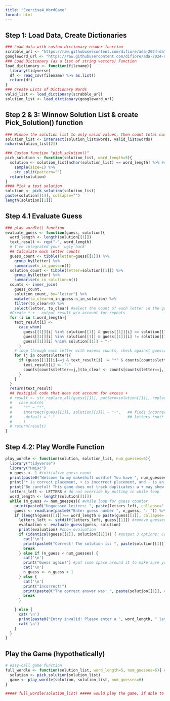 ```yaml
---
title: "Exercise4_WordGame"
format: html
---
```

## Step 1: Load Data, Create Dictionaries
```r
### Load data with custom dictionary reader function
scrabble_url <- "https://raw.githubusercontent.com/difiore/ada-2024-datasets/main/collins-scrabble-words-2019.txt"
googleword_url <- "https://raw.githubusercontent.com/difiore/ada-2024-datasets/main/google-10000-english-usa-no-swears.txt"
### Load Dictionary (as a list of string vectors) Function
load_dictionary <- function(filename){
  library(tidyverse)
  df <- read_csv(filename) %>% as.list()
  return(df)
}
### Create Lists of Dictionary Words
valid_list <- load_dictionary(scrabble_url) 
solution_list <- load_dictionary(googleword_url)
```

## Step 2 & 3: Winnow Solution List & create Pick_Solution() function
```r
### Winnow the solution list to only valid values, then count total number
solution_list <- intersect(solution_list$words, valid_list$words)
nchar(solution_list[2])

### Custom function "pick_solution()"
pick_solution <- function(solution_list, word_length=5){
  solution <- solution_list[nchar(solution_list) == word_length] %>% #only returns 5 letter words from solution list
    sample(size=1) %>%
    str_split(pattern="")
  return(solution)
}
#### Pick a test solution
solution <- pick_solution(solution_list)
paste(solution[[1]], collapse="")
length(solution[[1]])
```
## Step 4.1 Evaluate Guess
```r
### play_wordle() function
evaluate_guess <- function(guess, solution){
  word_length <- length(solution[[1]])
  text_result <- rep("-", word_length)
  # I've integrated your 'ugly hack' 
  ## Calculate each letter counts
  guess_count <- tibble(letter=guess[[1]]) %>%
    group_by(letter) %>%
    summarise(n_in_guess=n())
  solution_count <- tibble(letter=solution[[1]]) %>%
    group_by(letter) %>%
    summarise(n_in_solution=n())
  counts <- inner_join(
    guess_count,
    solution_count, by="letter") %>%
    mutate(to_clear=n_in_guess-n_in_solution) %>%
    filter(to_clear>0) %>%
    select(letter, to_clear) #select the count of each letter in the guess that is "in excess" of the solution's count
  #Create * + - output result w/o account for repeats
  for (i in 1:word_length){
    text_result[i] <-
      case_when(
        guess[[1]][i] %in% solution[[1]] & guess[[1]][i] == solution[[1]][i] ~ "*",
        guess[[1]][i] %in% solution[[1]] & guess[[1]][i] != solution[[1]][i] ~ "+",
        guess[[1]][i] %nin% solution[[1]] ~ "-"
      )
    # loop through each letter with excess counts, check against guess[[1]] input (except for ones correct (*))
    for (j in counts$letter){
      if (guess[[1]][i]==j & text_result[i] != "*" & counts[counts$letter==j,]$to_clear>0){
        text_result[i] <- "-"
        counts[counts$letter==j,]$to_clear <- counts[counts$letter==j,]$to_clear - 1
      }
    }
  }
  return(text_result)
  ## Vestigial code that does not account for excess +
  # result <- str_replace_all(guess[[1]], pattern=solution[[1]], replacement="*") %>%
  #   case_match(
  #     "*" ~ "*",
  #     intersect(guess[[1]], solution[[1]]) ~ "+",   ## finds incorrectly placed letters, sets to "+"
  #     .default = "-"                                ## letters *not* in solution, sets to "-"
  #     )
  # return(result)
}
```
## Step 4.2: Play Wordle Function
```r
play_wordle <- function(solution, solution_list, num_guesses=6){
  library("tidyverse")
  library("Hmisc")
  n_guess <- 1 #initialize guess count
  print(paste0("Welcome to my makeshift wordle! You have ", num_guesses, " to guess a ", length(solution[[1]]), " letter word.")) #initial statement
  print("* is correct placement, + is incorrect placement, and - is an incorrect letter.")
  print("Be careful! This game does not track duplicates: a + may show when the correct letter has been placed")
  letters_left <- LETTERS # do not override by putting in while loop
  word_length <- length(solution[[1]])
  while (n_guess <= num_guesses){ #while loop for guess counter
    print(paste0("Unguessed letters: ", paste(letters_left, collapse=" "))) #print unguessed letters
    guess <- readline(paste0("Enter guess number ", n_guess, ": ")) %>% toupper() %>% str_split(pattern="") #parse guess
    if (length(guess[[1]])== word_length & paste(guess[[1]], collapse='') %in% solution_list) { # if statement -> only lets you guess words
      letters_left <- setdiff(letters_left, guess[[1]]) #remove guessed letters from list       # of proper length & in solution list
      evaluation <- evaluate_guess(guess, solution)
      print(evaluation) #show evaluation
      if (identical(guess[[1]], solution[[1]])) { #output 3 options: Correct, Guess Again, or Incorrect/No More Guesses
        cat('\n')
        print(paste0("Correct! The solution is: ", paste(solution[[1]], collapse='')))
        break
      } else if (n_guess < num_guesses) {
        cat('\n')
        print("Guess again!") #put some space around it to make sure you see the output!
        cat('\n')
        n_guess <- n_guess + 1
      } else {
        cat('\n')
        print("Incorrect!")
        print(paste0("The correct answer was: ", paste(solution[[1]], collapse='')))
        break
      }

    } else {
      cat('\n')
      print(paste0("Entry invalid! Please enter a ", word_length, " letter word or a word in the game dictionary.")) #prompt re-entry if invalid
      cat('\n')
    }
  }
}
```

## Play the Game (hypothetically)
```r
# easy-call game function
full_wordle <- function(solution_list, word_length=5, num_guesses=6){ #solution & game in one smaller function
  solution <- pick_solution(solution_list)
  game <- play_wordle(solution, solution_list, num_guesses=6)
}

##### full_wordle(solution_list) ##### would play the game, if able to knit interactives
```